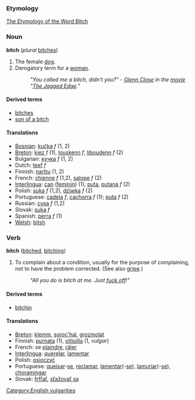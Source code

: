 === Etymology ===
[http://www.roxanne.org/~maeve/bitch.html The Etymology of the Word Bitch]

=== Noun ===
'''bitch''' (''plural'' [[bitches]])
# The female [[dog]].
# Derogatory term for a [[woman]].
#:''"You called me a bitch, didn't you?" - [[w:Glenn Close|Glenn Close]] in the [[movie]] "[[w:The Jagged Edge|The Jagged Edge]]."''

====Derived terms====
*[[bitches]]
*[[son of a bitch]]

==== Translations ====
*[[Bosnian]]: [[kučka]] ''f'' (1, 2)
*[[Breton]]: [[kiez]] ''f'' (1), [[louskenn]] ''f'', [[liboudenn]] ''f'' (2)
*Bulgarian: [[кучка]] ''f'' (1, 2)
*Dutch: [[teef]] ''f''
*Finnish: [[narttu]] (1, 2)
*French: [[chienne]] ''f'' (1,2), [[salope]] ''f'' (2)
*[[Interlingua]]: [[can]] ([[feminin]]) (1); [[puta]], [[putana]] ''f'' (2)
*Polish: [[suka]] ''f'' (1,2), [[dziwka]] ''f'' (2)
*Portuguese: [[cadela]] ''f'', [[cachorra]] ''f'' (1); [[puta]] ''f'' (2)
*Russian: [[сука]] ''f'' (1,2)
*Slovak: [[suka]] ''f''
*Spanish: [[perra]] ''f'' (1)
*[[Welsh]]: [[bitsh]]

=== Verb ===
'''bitch''' ([[bitched]], [[bitching]])

# To complain about a condition, usually for the purpose of complaining, not to have the problem corrected. (See also [[gripe]].)
#:''"All you do is bitch at me. Just [[fuck off]]!"''

====Derived terms====
*[[bitchin]]

==== Translations ====
*[[Breton]]: [[klemm]], [[soroc'hal]], [[grozmolat]]
*Finnish: [[purnata]] (1), [[vittuilla]] (1, ''vulgar'')
*French: se [[plaindre]], [[râler]]
*[[Interlingua]]: [[querelar]], [[lamentar]]
*Polish: [[psioczyć]]
*Portuguese: [[queixar]]-[[se]], [[reclamar]], [[lamentar]](-[[se]]), [[lamuriar]](-[[se]]), [[choramingar]]
*Slovak: [[frfľať]], [[sťažovať sa]]

[[Category:English vulgarities]]